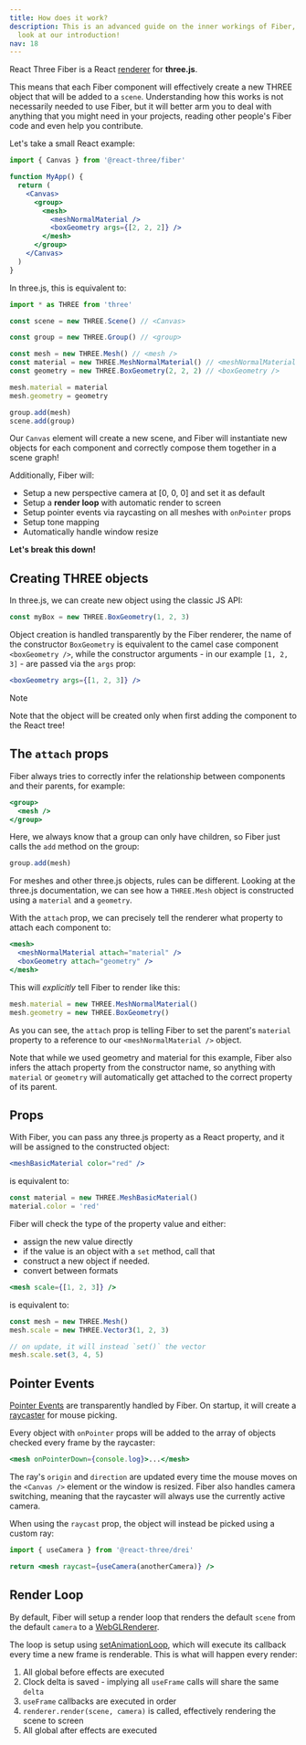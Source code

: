 ```yaml
---
title: How does it work?
description: This is an advanced guide on the inner workings of Fiber, if you are just getting started, take a
  look at our introduction!
nav: 18
---
```


React Three Fiber is a React <a href="https://reactjs.org/docs/codebase-overview.html#renderers">renderer</a> for **three.js**.

This means that each Fiber component will effectively create a new THREE object that will be added to a `scene`.
Understanding how this works is not necessarily needed to use Fiber, but it will better arm you to deal with anything that you might need in your projects, reading other people's Fiber code and even help you contribute.

Let's take a small React example:

```jsx
import { Canvas } from '@react-three/fiber'

function MyApp() {
  return (
    <Canvas>
      <group>
        <mesh>
          <meshNormalMaterial />
          <boxGeometry args={[2, 2, 2]} />
        </mesh>
      </group>
    </Canvas>
  )
}
```

In three.js, this is equivalent to:

```js
import * as THREE from 'three'

const scene = new THREE.Scene() // <Canvas>

const group = new THREE.Group() // <group>

const mesh = new THREE.Mesh() // <mesh />
const material = new THREE.MeshNormalMaterial() // <meshNormalMaterial />
const geometry = new THREE.BoxGeometry(2, 2, 2) // <boxGeometry />

mesh.material = material
mesh.geometry = geometry

group.add(mesh)
scene.add(group)
```

Our `Canvas` element will create a new scene, and Fiber will instantiate new objects for each component and correctly compose them together in a scene graph!

Additionally, Fiber will:

- Setup a new perspective camera at [0, 0, 0] and set it as default
- Setup a **render loop** with automatic render to screen
- Setup pointer events via raycasting on all meshes with `onPointer` props
- Setup tone mapping
- Automatically handle window resize

**Let's break this down!**

## Creating THREE objects

In three.js, we can create new object using the classic JS API:

```js
const myBox = new THREE.BoxGeometry(1, 2, 3)
```

Object creation is handled transparently by the Fiber renderer, the name of the constructor `BoxGeometry` is equivalent to the camel case component `<boxGeometry />`, while the constructor arguments - in our example `[1, 2, 3]` - are passed via the `args` prop:

```jsx
<boxGeometry args={[1, 2, 3]} />
```

> [!NOTE]
> Note that the object will be created only when first adding the component to the React tree!

## The `attach` props

Fiber always tries to correctly infer the relationship between components and their parents, for example:

```jsx
<group>
  <mesh />
</group>
```

Here, we always know that a group can only have children, so Fiber just calls the `add` method on the group:

```js
group.add(mesh)
```

For meshes and other three.js objects, rules can be different. Looking at the three.js documentation, we can see how a `THREE.Mesh` object is constructed using a `material` and a `geometry`.

With the `attach` prop, we can precisely tell the renderer what property to attach each component to:

```jsx
<mesh>
  <meshNormalMaterial attach="material" />
  <boxGeometry attach="geometry" />
</mesh>
```

This will _explicitly_ tell Fiber to render like this:

```js
mesh.material = new THREE.MeshNormalMaterial()
mesh.geometry = new THREE.BoxGeometry()
```

As you can see, the `attach` prop is telling Fiber to set the parent's `material` property to a reference to our `<meshNormalMaterial />` object.

Note that while we used geometry and material for this example, Fiber also infers the attach property from the
constructor name, so anything with `material` or `geometry` will automatically get attached to the correct property of
its parent.

## Props

With Fiber, you can pass any three.js property as a React property, and it will be assigned to the constructed object:

```jsx
<meshBasicMaterial color="red" />
```

is equivalent to:

```jsx
const material = new THREE.MeshBasicMaterial()
material.color = 'red'
```

Fiber will check the type of the property value and either:

- assign the new value directly
- if the value is an object with a `set` method, call that
- construct a new object if needed.
- convert between formats

```jsx
<mesh scale={[1, 2, 3]} />
```

is equivalent to:

```jsx
const mesh = new THREE.Mesh()
mesh.scale = new THREE.Vector3(1, 2, 3)

// on update, it will instead `set()` the vector
mesh.scale.set(3, 4, 5)
```

## Pointer Events

[Pointer Events](/api/events) are transparently handled by Fiber. On startup, it will create a [raycaster](https://threejs.org/docs/#api/en/core/Raycaster) for mouse picking.

Every object with `onPointer` props will be added to the array of objects checked every frame by the raycaster:

```jsx
<mesh onPointerDown={console.log}>...</mesh>
```

The ray's `origin` and `direction` are updated every time the mouse moves on the `<Canvas />` element or the window is resized.
Fiber also handles camera switching, meaning that the raycaster will always use the currently active camera.

When using the `raycast` prop, the object will instead be picked using a custom ray:

```jsx
import { useCamera } from '@react-three/drei'

return <mesh raycast={useCamera(anotherCamera)} />
```

## Render Loop

By default, Fiber will setup a render loop that renders the default `scene` from the default `camera` to a [WebGLRenderer](https://threejs.org/docs/#api/en/renderers/WebGLRenderer).

The loop is setup using [setAnimationLoop](https://threejs.org/docs/#api/en/renderers/WebGLRenderer.setAnimationLoop), which will execute its callback every time a new frame is renderable. This is what will happen every render:

1. All global before effects are executed
2. Clock delta is saved - implying all `useFrame` calls will share the same `delta`
3. `useFrame` callbacks are executed in order
4. `renderer.render(scene, camera)` is called, effectively rendering the scene to screen
5. All global after effects are executed
